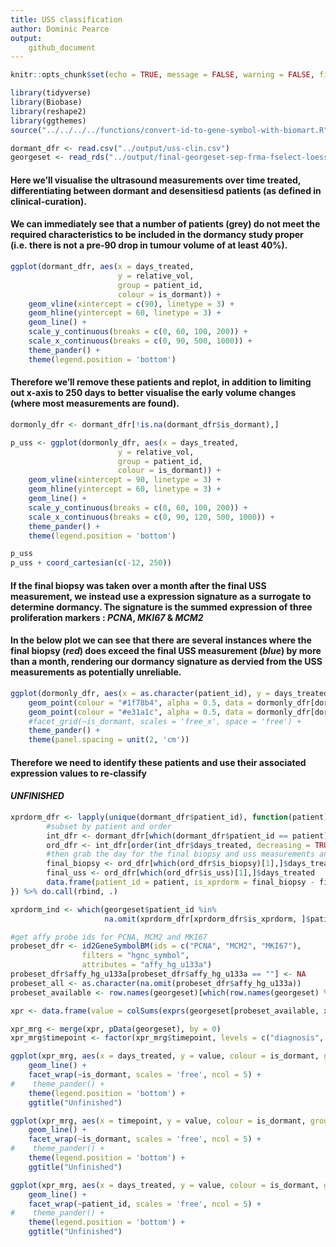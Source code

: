 ```yaml
---
title: USS classification
author: Dominic Pearce
output:
    github_document
---
```


```r
knitr::opts_chunk$set(echo = TRUE, message = FALSE, warning = FALSE, fig.align = 'center', fig.width = 9)
```

```r
library(tidyverse)
library(Biobase)
library(reshape2)
library(ggthemes)
source("../../../../functions/convert-id-to-gene-symbol-with-biomart.R")
```

```r
dormant_dfr <- read.csv("../output/uss-clin.csv")
georgeset <- read_rds("../output/final-georgeset-sep-frma-fselect-loess-clin-cb.Rds")
```

#### Here we'll visualise the ultrasound measurements over time treated, differentiating between dormant and desensitiesd patients (as defined in **clinical-curation**).

#### We can immediately see that a number of patients (grey) do not meet the required characteristics to be included in the dormancy study proper (i.e. there is not a pre-90 drop in tumour volume of at least 40%). 

```r
ggplot(dormant_dfr, aes(x = days_treated, 
                        y = relative_vol, 
                        group = patient_id, 
                        colour = is_dormant)) + 
    geom_vline(xintercept = c(90), linetype = 3) + 
    geom_hline(yintercept = 60, linetype = 3) + 
    geom_line() + 
    scale_y_continuous(breaks = c(0, 60, 100, 200)) +
    scale_x_continuous(breaks = c(0, 90, 500, 1000)) +
    theme_pander() +
    theme(legend.position = 'bottom')
```

#### Therefore we'll remove these patients and replot, in addition to limiting out x-axis to 250 days to better visualise the early volume changes (where most measurements are found).

```r
dormonly_dfr <- dormant_dfr[!is.na(dormant_dfr$is_dormant),]

p_uss <- ggplot(dormonly_dfr, aes(x = days_treated, 
                        y = relative_vol, 
                        group = patient_id, 
                        colour = is_dormant)) + 
    geom_vline(xintercept = 90, linetype = 3) + 
    geom_hline(yintercept = 60, linetype = 3) + 
    geom_line() + 
    scale_y_continuous(breaks = c(0, 60, 100, 200)) +
    scale_x_continuous(breaks = c(0, 90, 120, 500, 1000)) +
    theme_pander() +
    theme(legend.position = 'bottom')

p_uss
p_uss + coord_cartesian(c(-12, 250))
```

#### If the final biopsy was taken over a month after the final USS measurement, we instead use a expression signature as a surrogate to determine dormancy. The signature is the summed expression of three proliferation markers : *PCNA*, *MKI67* & *MCM2* 

#### In the below plot we can see that there are several instances where the final biopsy (*__red__*) does exceed the final USS measurement (*__blue__*) by more than a month, rendering our dormancy signature as dervied from the USS measurements as potentially unreliable.

```r
ggplot(dormonly_dfr, aes(x = as.character(patient_id), y = days_treated)) +
    geom_point(colour = "#1f78b4", alpha = 0.5, data = dormonly_dfr[dormonly_dfr$is_uss,]) + #blue
    geom_point(colour = "#e31a1c", alpha = 0.5, data = dormonly_dfr[dormonly_dfr$is_biopsy,]) + #red
    #facet_grid(~is_dormant, scales = 'free_x', space = 'free') +
    theme_pander() + 
    theme(panel.spacing = unit(2, 'cm'))
```

#### Therefore we need to identify these patients and use their associated expression values to re-classify

#### *__UNFINISHED__*

```r
xprdorm_dfr <- lapply(unique(dormant_dfr$patient_id), function(patient){
        #subset by patient and order 
        int_dfr <- dormant_dfr[which(dormant_dfr$patient_id == patient),]
        ord_dfr <- int_dfr[order(int_dfr$days_treated, decreasing = TRUE),]
        #then grab the day for the final biopsy and uss measurements and calculate the difference
        final_biopsy <- ord_dfr[which(ord_dfr$is_biopsy)[1],]$days_treated
        final_uss <- ord_dfr[which(ord_dfr$is_uss)[1],]$days_treated
        data.frame(patient_id = patient, is_xprdorm = final_biopsy - final_uss >= 30)
}) %>% do.call(rbind, .)

xprdorm_ind <- which(georgeset$patient_id %in% 
                     na.omit(xprdorm_dfr[xprdorm_dfr$is_xprdorm, ]$patient_id))

#get affy probe ids for PCNA, MCM2 and MKI67
probeset_dfr <- id2GeneSymbolBM(ids = c("PCNA", "MCM2", "MKI67"), 
                filters = "hgnc_symbol",
                attributes = "affy_hg_u133a")
probeset_dfr$affy_hg_u133a[probeset_dfr$affy_hg_u133a == ""] <- NA
probeset_all <- as.character(na.omit(probeset_dfr$affy_hg_u133a))
probeset_available <- row.names(georgeset)[which(row.names(georgeset) %in% probeset_all)]

xpr <- data.frame(value = colSums(exprs(georgeset[probeset_available, xprdorm_ind])))

xpr_mrg <- merge(xpr, pData(georgeset), by = 0)
xpr_mrg$timepoint <- factor(xpr_mrg$timepoint, levels = c("diagnosis", "on-treatment", "long-term"))

ggplot(xpr_mrg, aes(x = days_treated, y = value, colour = is_dormant, group = patient_id)) + 
    geom_line() +
    facet_wrap(~is_dormant, scales = 'free', ncol = 5) + 
#    theme_pander() + 
    theme(legend.position = 'bottom') + 
    ggtitle("Unfinished")

ggplot(xpr_mrg, aes(x = timepoint, y = value, colour = is_dormant, group = patient_id)) + 
    geom_line() +
    facet_wrap(~is_dormant, scales = 'free', ncol = 5) + 
#    theme_pander() + 
    theme(legend.position = 'bottom') + 
    ggtitle("Unfinished")
```


```r
ggplot(xpr_mrg, aes(x = days_treated, y = value, colour = is_dormant, group = patient_id)) + 
    geom_line() +
    facet_wrap(~patient_id, scales = 'free', ncol = 5) + 
#    theme_pander() + 
    theme(legend.position = 'bottom') + 
    ggtitle("Unfinished")
```


